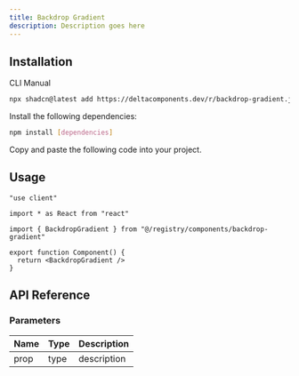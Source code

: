 ```yaml
---
title: Backdrop Gradient
description: Description goes here
---
```


<ComponentPreview name="backdrop-gradient-demo" />

## Installation

<Tabs defaultValue="cli">

<TabsList>
  <TabsTrigger value="cli">CLI</TabsTrigger>
  <TabsTrigger value="manual">Manual</TabsTrigger>
</TabsList>

<TabsContent value="cli">

```bash
npx shadcn@latest add https://deltacomponents.dev/r/backdrop-gradient.json
```

</TabsContent>

<TabsContent value="manual">

<Steps>

<Step>Install the following dependencies:</Step>

```bash
npm install [dependencies]
```

<Step>Copy and paste the following code into your project.</Step>

<ComponentSource name="backdrop-gradient" />

</Steps>

</TabsContent>

</Tabs>

## Usage

```tsx
"use client"

import * as React from "react"

import { BackdropGradient } from "@/registry/components/backdrop-gradient"

export function Component() {
  return <BackdropGradient />
}
```

## API Reference

### Parameters

| Name | Type | Description |
| ---- | ---- | ----------- |
| prop | type | description |

<ComponentPreview name="backdrop-gradient-artistic-demo" />
